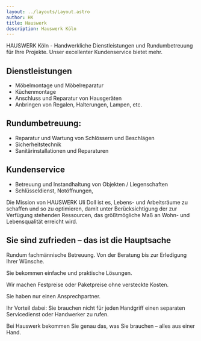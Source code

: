 ```yaml
---
layout: ../layouts/Layout.astro
author: HK
title: Hauswerk
description: Hauswerk Köln
---
```


<Hero>
HAUSWERK Köln - Handwerkliche Dienstleistungen und Rundumbetreuung für Ihre Projekte. 
Unser excellenter Kundenservice bietet mehr.
</Hero>

## Dienstleistungen

- Möbelmontage und Möbelreparatur
- Küchenmontage
- Anschluss und Reparatur von Hausgeräten
- Anbringen von Regalen, Halterungen, Lampen, etc.


## Rundumbetreuung:

- Reparatur und Wartung von Schlössern und Beschlägen
- Sicherheitstechnik
- Sanitärinstallationen und Reparaturen

## Kundenservice

- Betreuung und Instandhaltung von Objekten / Liegenschaften
- Schlüsseldienst, Notöffnungen, 

<Box>
Die Mission von HAUSWERK Uli Doll ist es, Lebens- und Arbeitsräume zu schaffen und so zu optimieren, damit unter Berücksichtigung der zur Verfügung stehenden Ressourcen, das größtmögliche Maß an Wohn- und Lebensqualität erreicht wird.
</Box>


## Sie sind zufrieden – das ist die Hauptsache

Rundum fachmännische Betreuung. Von der Beratung bis zur Erledigung Ihrer Wünsche. 

Sie bekommen einfache und praktische Lösungen.

Wir machen Festpreise oder Paketpreise ohne versteckte Kosten. 

Sie haben nur einen Ansprechpartner.

 Ihr Vorteil dabei: Sie brauchen nicht für jeden Handgriff einen separaten Servicedienst oder Handwerker zu rufen.
 
 Bei Hauswerk bekommen Sie genau das, was Sie brauchen – alles aus einer Hand.



